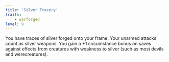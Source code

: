 ```yaml
---
title: 'Silver Tracery'
traits:
    - warforged
level: 9
---
```


You have traces of silver forged onto your frame. Your unarmed attacks count as silver weapons. You gain a +1 circumstance bonus on saves against effects from creatures with weakness to silver (such as most devils and werecreatures).